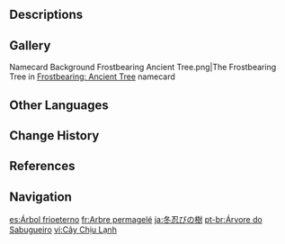 {{About|the Point of Interest|the [[Offering]] System|Frostbearing Tree's Gratitude}}
{{Location Infobox
|image        = <gallery>
Frostbearing Tree.png|In-game
Point of Interest Frostbearing Tree Map Location.png|Map
</gallery>
|type         = Point of Interest
|icon         = UI Frostbearing Tree.png
|region       = Mondstadt
|area         = Dragonspine
|subarea      = Snow-Covered Path
}}
{{Location Intro|The '''Frostbearing Tree'''|description=<p>[[Offering]] [[Crimson Agate]]s to the [[Frostbearing Tree's Gratitude]] will increase the level to provide rewards and change its appearance.</p><p>As the seal is removed, the Frostbearing Tree on Dragonspine awakens and crimson sprouts appear. Collect and offer the tree the nutrition it hungers for, and receive ample rewards in return.<ref>YouTube: [https://youtu.be/VPZPI_UB00g Version 1.2 Special Program]</ref></p>}}

==Descriptions==
{{Description|The ancient tree that should have slumbered forever under the ice and snow has sprouted scarlet sprouts anew. Offer Crimson Agates scattered all over Dragonspine to this tree, and you may obtain rich rewards in return...|[[Map]] description}}

==Gallery==
<gallery>
Namecard Background Frostbearing Ancient Tree.png|The Frostbearing Tree in [[Frostbearing: Ancient Tree]] namecard
</gallery>

==Other Languages==
{{Other Languages
|en      = Frostbearing Tree
|zhs     = 忍冬之树
|zhs_rm  = Rěndōng zhī Shù
|zht     = 忍冬之樹
|zht_rm  = Rěndōng zhī Shù
|zh_tl   = Winter-Bearing Tree
|ja      = 冬忍びの樹
|ja_rm   = Fuyu-shinobi no Ki<ref>Twitter: [https://twitter.com/Genshin_7/status/1337370367535411202 Version 1.2 Japanese Info Thread]</ref>
|ja_tl   = Winter-Bearing Tree
|ko      = {{tt|인동|忍冬}}의 나무
|ko_rm   = Indong-ui Namu
|ko_tl   = Winter-Bearing Tree
|es      = Árbol frioeterno
|es_tl   = Everfrost Tree
|fr      = Arbre permagelé
|fr_tl   = Permafrozen Tree
|ru      = Дерево вечной мерзлоты
|ru_tl   = Permafrost Tree
|th      = Frostbearing Tree
|vi      = Cây Chịu Lạnh
|vi_tl   = Cold-Bearing Tree
|de      = Permafrostbaum
|de_tl   = Permafrost Tree
|id      = Frostbearing Tree
|pt      = Árvore do Sabugueiro
|pt_tl   = Tree of the {{w|Sambucus nigra|Elderberry}}
|tr      = Buztutan Ağacı
|tr_tl   = 
|it      = Albero del Geleterno
|it_tl   = 
}}

==Change History==
{{Change History|1.2}}

==References==
{{Reflist}}

==Navigation==
{{PoI Navbox|Mondstadt}}

[[es:Árbol frioeterno]]
[[fr:Arbre permagelé]]
[[ja:冬忍びの樹]]
[[pt-br:Árvore do Sabugueiro]]
[[vi:Cây Chịu Lạnh]]